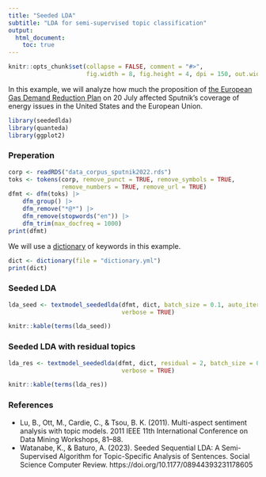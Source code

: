 ```yaml
---
title: "Seeded LDA"
subtitle: "LDA for semi-supervised topic classification"
output: 
  html_document:
    toc: true
---
```


```r
knitr::opts_chunk$set(collapse = FALSE, comment = "#>", 
                      fig.width = 8, fig.height = 4, dpi = 150, out.width = 760)
```

In this example, we will analyze how much the proposition of [the European Gas Demand Reduction Plan](https://ec.europa.eu/commission/presscorner/detail/en/ip_22_4608) on 20 July affected Sputnik's coverage of energy issues in the United States and the European Union.

```r
library(seededlda)
library(quanteda)
library(ggplot2)
```

### Preperation

```r
corp <- readRDS("data_corpus_sputnik2022.rds")
toks <- tokens(corp, remove_punct = TRUE, remove_symbols = TRUE, 
               remove_numbers = TRUE, remove_url = TRUE)
dfmt <- dfm(toks) |> 
    dfm_group() |>
    dfm_remove("*@*") |>
    dfm_remove(stopwords("en")) |>
    dfm_trim(max_docfreq = 1000)
print(dfmt)
```

We will use a [dictionary](https://github.com/koheiw/seededlda/tree/master/vignettes) of keywords in this example. 

```r
dict <- dictionary(file = "dictionary.yml")
print(dict)
```

### Seeded LDA

```r
lda_seed <- textmodel_seededlda(dfmt, dict, batch_size = 0.1, auto_iter = TRUE,
                                verbose = TRUE)
```

```r
knitr::kable(terms(lda_seed))
```

### Seeded LDA with residual topics

```r
lda_res <- textmodel_seededlda(dfmt, dict, residual = 2, batch_size = 0.1, auto_iter = TRUE,
                                verbose = TRUE)
```

```r
knitr::kable(terms(lda_res))
```

### References

- Lu, B., Ott, M., Cardie, C., & Tsou, B. K. (2011). Multi-aspect sentiment analysis with topic models. 2011 IEEE 11th International Conference on Data Mining Workshops, 81–88.
- Watanabe, K., & Baturo, A. (2023). Seeded Sequential LDA: A Semi-Supervised Algorithm for Topic-Specific Analysis of Sentences. Social Science Computer Review. https://doi.org/10.1177/08944393231178605


